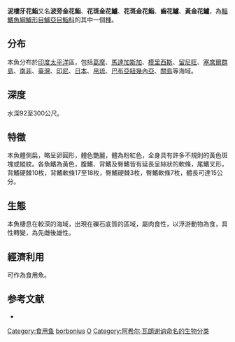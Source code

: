 {{Speciesbox
| name = 泥樓牙花鮨
| image = Madara.jpg
| image_width = 250px
| status = NE
| status_system = IUCN3.1
| genus = Odontanthias
| species = borbonius
| authority = [[Achille_Valenciennes|Valenciennes]], 1828
| synonyms = *''Anthias borbonicus''<br /><small>Randall''<br />Valenciennes, 1828</small>
*''Anthias borbonius''<br /><small>Valenciennes, 1828</small>
*''Anthias ornatus''<br /><small>Fourmanoir, 1955</small>
*''Aylopon mauritianus''<br /><small>Guichenot, 1868</small>
*''Holanthias borbonicus''<br /><small>Valenciennes, 1828</small>
*''Holanthias borbonius''<br /><small>Valenciennes, 1828</small>
}}
'''泥樓牙花鮨'''又名'''波旁金花鮨'''、'''花斑金花鱸'''、'''花斑金花鮨'''、'''齒花鱸'''、'''黃金花鱸'''，為[[輻鰭魚綱|輻鰭魚綱]][[鱸形目|鱸形目]][[鱸亞目|鱸亞目]][[鮨科|鮨科]]的其中一個[[種|種]]。

==分布==
本魚分布於[[印度|印度]][[太平洋|太平洋]]區，包括[[葛摩|葛摩]]、[[馬達加斯加|馬達加斯加]]、[[模里西斯|模里西斯]]、[[留尼旺|留尼旺]]、[[塞席爾群島|塞席爾群島]]、[[南非|南非]]、[[臺灣|臺灣]]、[[印尼|印尼]]、[[日本|日本]]、[[帛琉|帛琉]]、[[巴布亞紐幾內亞|巴布亞紐幾內亞]]、[[關島|關島]]等海域。

==深度==
水深92至300公尺。

==特徵==
本魚體側扁，略呈卵圓形，體色艷麗，體為粉紅色，全身具有許多不規則的黃色斑塊或縱紋。各魚鰭為黃色，腹鰭、背鰭及臀鰭皆有延長呈絲狀的軟條，尾鰭叉形，背鰭硬棘10枚，背鰭軟條17至18枚，臀鰭硬棘3枚，臀鰭軟條7枚，體長可達15公分。

==生態==
本魚棲息在較深的海域，出現在礫石底質的區域，屬肉食性，以浮游動物為食，具性轉變，為先雌後雄性。

==經濟利用==
可作為食用魚。

==参考文献==
*{{FishBase_species|genus=Odontanthias|species=borbonius|year=2011|month=12}}
{{Taxonbar|from=Q2701533}}

[[Category:食用鱼|Category:食用鱼]]
[[Category:牙花鮨屬|borbonius]]
[[Category:1828年描述的魚類|O]]
[[Category:阿希尔·瓦朗谢讷命名的生物分类|Category:阿希尔·瓦朗谢讷命名的生物分类]]